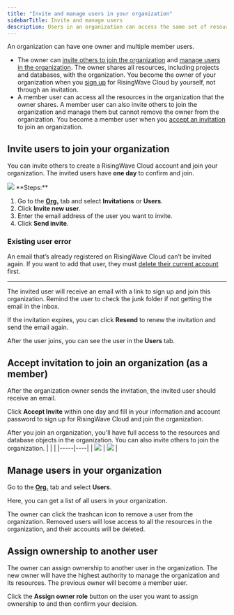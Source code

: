 ```yaml
---
title: "Invite and manage users in your organization"
sidebarTitle: Invite and manage users
description: Users in an organization can access the same set of resources for seamless collaboration. As the organization owner, you can invite others to join your organization as member users and share resources among them.
---
```


An organization can have one owner and multiple member users.

* The owner can [invite others to join the organization](#invite-users-to-join-your-organization) and [manage users in the organization](#manage-users-in-your-organization). The owner shares all resources, including projects and databases, with the organization. You become the owner of your organization when you [sign up](https://cloud.risingwave.com/signup) for RisingWave Cloud by yourself, not through an invitation.
* A member user can access all the resources in the organization that the owner shares. A member user can also invite others to join the organization and manage them but cannot remove the owner from the organization. You become a member user when you [accept an invitation](#accept-invitation-to-join-an-organization-as-a-member) to join an organization.

## Invite users to join your organization

You can invite others to create a RisingWave Cloud account and join your organization. The invited users have **one day** to confirm and join.

<Frame>
  <img src="/images/cloud/manage-users/org-invitations.png"/>
</Frame>
**Steps:**

1. Go to the [**Org.**](https://cloud.risingwave.com/organization/) tab and select **Invitations** or **Users**.
2. Click **Invite new user**.
3. Enter the email address of the user you want to invite.
4. Click **Send invite**.

### Existing user error

An email that’s already registered on RisingWave Cloud can’t be invited again. If you want to add that user, they must [delete their current account](/cloud/manage-your-account#delete-your-account) first.

---

The invited user will receive an email with a link to sign up and join this organization. Remind the user to check the junk folder if not getting the email in the inbox.

If the invitation expires, you can click **Resend** to renew the invitation and send the email again.

After the user joins, you can see the user in the **Users** tab.

## Accept invitation to join an organization (as a member)

After the organization owner sends the invitation, the invited user should receive an email.

Click **Accept Invite** within one day and fill in your information and account password to sign up for RisingWave Cloud and join the organization.

After you join an organization, you'll have full access to the resources and database objects in the organization. You can also invite others to join the organization.
|     |    |
|-----|----|
| <Frame><img src="/images/cloud/manage-users/org-invite-email.png"/></Frame>    | <Frame> <img src="/images/cloud/manage-users/org-accept-invite.png"/></Frame>   |

## Manage users in your organization

Go to the [**Org.**](https://cloud.risingwave.com/organization/) tab and select **Users**.

Here, you can get a list of all users in your organization.

The owner can click the trashcan icon to remove a user from the organization. Removed users will lose access to all the resources in the organization, and their accounts will be deleted.

## Assign ownership to another user

The owner can assign ownership to another user in the organization. The new owner will have the highest authority to manage the organization and its resources. The previous owner will become a member user.

Click the **Assign owner role** button on the user you want to assign ownership to and then confirm your decision.
